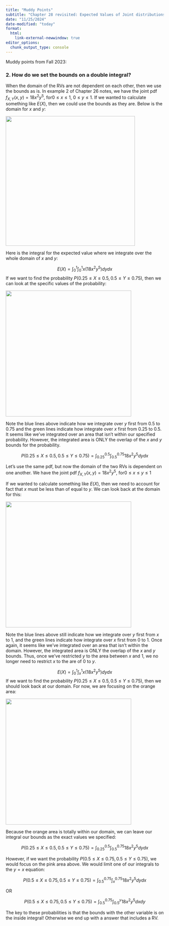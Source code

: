 ```yaml
---
title: "Muddy Points"
subtitle: "Chapter 28 revisited: Expected Values of Joint distributions"
date: "11/25/2024"
date-modified: "today"
format: 
  html:
    link-external-newwindow: true
editor_options: 
  chunk_output_type: console
---
```


Muddy points from Fall 2023:

### 2. How do we set the bounds on a double integral?

When the domain of the RVs are not dependent on each other, then we use the bounds as is. In example 2 of Chapter 26 notes, we have the joint pdf $f_{X,Y}(x,y)= 18 x^2 y^5$, for$0 \leq x \leq 1, \ 0 \leq y \leq 1$. If we wanted to calculate something like $E(X)$, then we could use the bounds as they are. Below is the domain for $x$ and $y$:

![](images/Muddy_point_w5_02_01.png){fig-align="center" width="412"}

Here is the integral for the expected value where we integrate over the whole domain of $x$ and $y$:

$$ E(X) = \displaystyle\int_0^1 \displaystyle\int_0^1 x (18 x^2 y^5 )dy dx $$If we want to find the probability $P(0.25 \leq X \leq 0.5, 0.5 \leq Y \leq 0.75)$, then we can look at the specific values of the probability:

![](images/Muddy_point_w5_02_02.png){fig-align="center" width="400"}

Note the blue lines above indicate how we integrate over $y$ first from 0.5 to 0.75 and the green lines indicate how integrate over $x$ first from 0.25 to 0.5. It seems like we've integrated over an area that isn't within our specified probability. However, the integrated area is ONLY the overlap of the $x$ and $y$ bounds for the probability.

$$P(0.25 \leq X \leq 0.5, 0.5 \leq Y \leq 0.75) = \displaystyle\int_{0.25}^{0.5} \displaystyle\int_{0.5}^{0.75} 18 x^2 y^5 dy dx$$

Let's use the same pdf, but now the domain of the two RVs is dependent on one another. We have the joint pdf $f_{X,Y}(x,y)= 18 x^2 y^5$, for$0 \leq x \leq y\leq1$

If we wanted to calculate something like $E(X)$, then we need to account for fact that $x$ must be less than of equal to $y$. We can look back at the domain for this:

![](images/Muddy_point_w5_02_03.png){fig-align="center" width="400"}

Note the blue lines above still indicate how we integrate over $y$ first from $x$ to 1, and the green lines indicate how integrate over $x$ first from 0 to 1. Once again, it seems like we've integrated over an area that isn't within the domain. However, the integrated area is ONLY the overlap of the $x$ and $y$ bounds. Thus, once we've restricted $y$ to the area between $x$ and 1, we no longer need to restrict $x$ to the are of 0 to $y$.

$$ E(X) = \displaystyle\int_0^1 \displaystyle\int_x^1 x (18 x^2 y^5 )dy dx $$ If we want to find the probability $P(0.25 \leq X \leq 0.5, 0.5 \leq Y \leq 0.75)$, then we should look back at our domain. For now, we are focusing on the orange area:

![](images/Muddy_point_w5_02_04.png){fig-align="center" width="400"}

Because the orange area is totally within our domain, we can leave our integral our bounds as the exact values we specified:

$$P(0.25 \leq X \leq 0.5, 0.5 \leq Y \leq 0.75) = \displaystyle\int_{0.25}^{0.5} \displaystyle\int_{0.5}^{0.75} 18 x^2 y^5 dy dx$$

However, if we want the probability $P(0.5 \leq X \leq 0.75, 0.5 \leq Y \leq 0.75)$, we would focus on the pink area above. We would limit one of our integrals to the $y=x$ equation:

$$P(0.5 \leq X \leq 0.75, 0.5 \leq Y \leq 0.75) = \displaystyle\int_{0.5}^{0.75} \displaystyle\int_{x}^{0.75} 18 x^2 y^5 dy dx$$

OR

$$P(0.5 \leq X \leq 0.75, 0.5 \leq Y \leq 0.75) = \displaystyle\int_{0.5}^{0.75} \displaystyle\int_{0.5}^{y} 18 x^2 y^5 dx dy$$

The key to these probabilities is that the bounds with the other variable is on the inside integral! Otherwise we end up with a answer that includes a RV.

